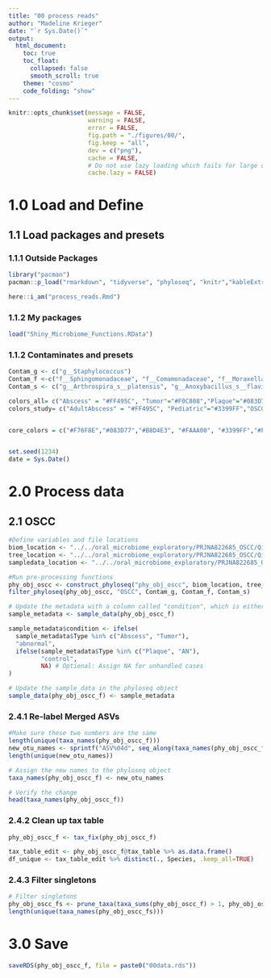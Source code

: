 ```yaml
---
title: "00 process reads"
author: "Madeline Krieger"
date: "`r Sys.Date()`"
output:
  html_document:
    toc: true
    toc_float:
      collapsed: false
      smooth_scroll: true
    theme: "cosmo"
    code_folding: "show"
---
```


```r
knitr::opts_chunk$set(message = FALSE,
                      warning = FALSE,
                      error = FALSE,
                      fig.path = "./figures/00/",
                      fig.keep = "all",
                      dev = c("png"),
                      cache = FALSE,
                      # Do not use lazy loading which fails for large objects
                      cache.lazy = FALSE)
```


# 1.0 Load and Define

## 1.1 Load packages and presets
### 1.1.1 Outside Packages
```r
library("pacman")
pacman::p_load("rmarkdown", "tidyverse", "phyloseq", "knitr","kableExtra", "here", "plyr", "ggpubr", "microViz", "readxl", "microbiome", "pheatmap", "vegan", "DirichletMultinomial", "reshape2", "magrittr", "microshades", "pheatmap","vegan", "data.table", "Polychrome", "fantaxtic","cetcolor", "topicmodels", "ldatuning", "cowplot", "MicrobiomeStat", "randomForest", "caret", "mlbench", "MLmetrics", "mia", "here", "patchwork")

here::i_am("process_reads.Rmd")

``` 

### 1.1.2 My packages
```r
load("Shiny_Microbiome_Functions.RData")
```


### 1.1.2 Contaminates and presets
```r
Contam_g <- c("g__Staphylococcus")
Contam_f <-c("f__Sphingomonadaceae", "f__Comamonadaceae", "f__Moraxellaceae", "f__Pseudomonadaceae", "f__Xanthomonadaceae")
Contam_s <- c("g__Arthrospira_s__platensis", "g__Anoxybacillus_s__flavithermus", "g__Bacillus_s__anthracis", "g__Bacillus_s__subtilis", "g__Agrobacterium_s__tumefaciens", "g__Mesorhizobium_s__loti",  "g__Burkholderia_s__cepacia", "g__Cupriavidus_s__gilardii", "g__Escherichia_s__coli", "g__Cutibacterium_s__acnes", "g__Corynebacterium_s__diphtheriae", "g__Atopobium_s__parvulum", "g__Actinomyces_s__sp._HMT_180", "g__Enterobacter_s__hormaechei", "g__Caulobacter_s__sp._HMT_002", "g__Micrococcus_s__luteus")

colors_all= c("Abscess" = "#FF495C", "Tumor"="#F0C808","Plaque"="#083D77", "AN"="#43AA8B" )
colors_study= c("AdultAbscess" = "#FF495C", "Pediatric"="#3399FF","OSCC"="#03CEA4" )


core_colors = c("#F76F8E","#083D77","#B8D4E3", "#FAAA00", "#3399FF","#FF495C","#477071", '#03CEA4',  "#5F00BA", "#BDAC9E", "white", "#FFD900")


set.seed(1234)
date = Sys.Date()
```



# 2.0 Process data
## 2.1 OSCC
```r
#Define variables and file locations
biom_location <- "../../oral_microbiome_exploratory/PRJNA822685_OSCC/Qiime2/blast/Files_For_Phyloseq/feature_table_w_taxonomy.biom"
tree_location <- "../../oral_microbiome_exploratory/PRJNA822685_OSCC/Qiime2/Tree/Unfiltered_Rooted_tree_for_phyloseq/tree.nwk"
sampledata_location <- "../../oral_microbiome_exploratory/PRJNA822685_OSCC/Qiime2/Files_For_Phyloseq/metadata_phyloseq.tsv"

#Run pre-processing functions
phy_obj_oscc <- construct_phyloseq("phy_obj_oscc", biom_location, tree_location, sampledata_location)
filter_phyloseq(phy_obj_oscc, "OSCC", Contam_g, Contam_f, Contam_s)

# Update the metadata with a column called "condition", which is either "control" or "abnormal" 
sample_metadata <- sample_data(phy_obj_oscc_f)

sample_metadata$condition <- ifelse(
  sample_metadata$Type %in% c("Abscess", "Tumor"), 
  "abnormal", 
  ifelse(sample_metadata$Type %in% c("Plaque", "AN"), 
         "control", 
         NA) # Optional: Assign NA for unhandled cases
)

# Update the sample_data in the phyloseq object
sample_data(phy_obj_oscc_f) <- sample_metadata
```


### 2.4.1 Re-label Merged ASVs
```r
#Make sure these two numbers are the same
length(unique(taxa_names(phy_obj_oscc_f)))
new_otu_names <- sprintf("ASV%04d", seq_along(taxa_names(phy_obj_oscc_f)))
length(unique(new_otu_names)) 

# Assign the new names to the phyloseq object
taxa_names(phy_obj_oscc_f) <- new_otu_names

# Verify the change
head(taxa_names(phy_obj_oscc_f))
```

### 2.4.2 Clean up tax table 
```r
phy_obj_oscc_f <- tax_fix(phy_obj_oscc_f)

tax_table_edit <- phy_obj_oscc_f@tax_table %>% as.data.frame()
df_unique <- tax_table_edit %>% distinct(., Species, .keep_all=TRUE)
```

### 2.4.3 Filter singletons
```r
# Filter singletons
phy_obj_oscc_fs <- prune_taxa(taxa_sums(phy_obj_oscc_f) > 1, phy_obj_oscc_f)
length(unique(taxa_names(phy_obj_oscc_fs)))
```

# 3.0 Save
```r
saveRDS(phy_obj_oscc_f, file = paste0("00data.rds"))
```
